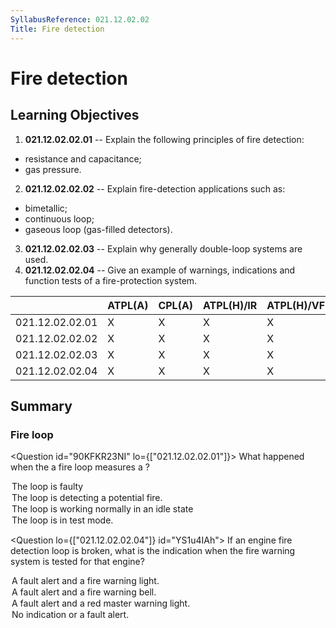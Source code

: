 ```yaml
---
SyllabusReference: 021.12.02.02
Title: Fire detection
---
```


# Fire detection

## Learning Objectives

1.  **021.12.02.02.01** -- Explain the following principles of fire detection:

- resistance and capacitance;
- gas pressure.

2.  **021.12.02.02.02** -- Explain fire-detection applications such as:

- bimetallic;
- continuous loop;
- gaseous loop (gas-filled detectors).

3.  **021.12.02.02.03** -- Explain why generally double-loop systems are used.
4.  **021.12.02.02.04** -- Give an example of warnings, indications and function
    tests of a fire-protection system.

|                 | ATPL(A) | CPL(A) | ATPL(H)/IR | ATPL(H)/VFR | CPL(H) | IR  | CBIR(A) |
| --------------- | ------- | ------ | ---------- | ----------- | ------ | --- | ------- |
| 021.12.02.02.01 | X       | X      | X          | X           | X      |     |         |
| 021.12.02.02.02 | X       | X      | X          | X           | X      |     |         |
| 021.12.02.02.03 | X       | X      | X          | X           | X      |     |         |
| 021.12.02.02.04 | X       | X      | X          | X           | X      |     |         |

## Summary

### Fire loop

<Question id="90KFKR23NI" lo={["021.12.02.02.01"]}>
  <Text variant="oneCorrect">
    What happened when the a fire loop measures a <Subject />?
  </Text>
<Option
  subject={[["low resistance and low capacity"]]}
  why="When temperature increases the loop resistance is supposed to decrease, and its capacitance is supposed to increase. If both of these decrease at the same time, the loop must be faulty."
>
  The loop is faulty
</Option>
<Option subject={[["low resistance"], ["low capacity"]]}>
  The loop is detecting a potential fire.
</Option>

  <Option>The loop is working normally in an idle state</Option>
  <Option>The loop is in test mode.</Option>
</Question>

<Question lo={["021.12.02.02.04"]} id="YS1u4IAh">
  <Text variant="oneCorrect">
    If an engine fire detection loop is broken, what is the indication when the
    fire warning system is tested for that engine?
  </Text>
<Option id="YS1u4IAh-0">A fault alert and a fire warning light.</Option>
<Option id="YS1u4IAh-1">A fault alert and a fire warning bell.</Option>
<Option id="YS1u4IAh-2">A fault alert and a red master warning light.</Option>

  <Option id="YS1u4IAh-3" correct>
    No indication or a fault alert.
  </Option>
</Question>
